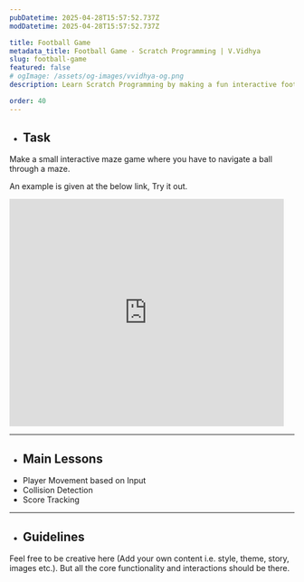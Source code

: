 ```yaml
---
pubDatetime: 2025-04-28T15:57:52.737Z
modDatetime: 2025-04-28T15:57:52.737Z

title: Football Game
metadata_title: Football Game - Scratch Programming | V.Vidhya
slug: football-game
featured: false
# ogImage: /assets/og-images/vvidhya-og.png
description: Learn Scratch Programming by making a fun interactive football game.

order: 40
---
```



- ## Task

Make a small interactive maze game where you have to navigate a ball through a maze.

An example is given at the below link, Try it out.

<LinkMd href="https://scratch.mit.edu/projects/1164124817" title="Scratch Project Link" />

<div class="scratch-project-preview-container">
    <iframe src="https://scratch.mit.edu/projects/1164124817/embed" allowtransparency="true" width="485" height="402" frameborder="0" scrolling="no" allowfullscreen></iframe>
</div>

---

- ## Main Lessons

<ul class="dash-ul">
    <li>Player Movement based on Input</li>
    <li>Collision Detection</li>
    <li>Score Tracking</li>
</ul>

---

- ## Guidelines

Feel free to be creative here (Add your own content i.e. style, theme, story, images etc.). But all the core functionality and interactions should be there.